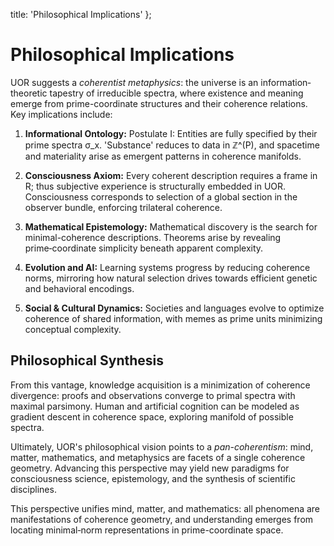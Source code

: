   title: 'Philosophical Implications'
};

# Philosophical Implications

UOR suggests a *coherentist metaphysics*: the universe is an
information‐theoretic tapestry of irreducible spectra, where existence
and meaning emerge from prime-coordinate structures and their coherence
relations. Key implications include:

1. **Informational Ontology:** Postulate I: Entities are
   fully specified by their prime spectra σ_x. 'Substance' reduces to
   data in ℤ^(P), and spacetime and materiality arise as emergent
   patterns in coherence manifolds.

2. **Consciousness Axiom:** Every coherent description
   requires a frame in R; thus subjective experience is structurally
   embedded in UOR. Consciousness corresponds to selection of a global
   section in the observer bundle, enforcing trilateral coherence.

3. **Mathematical Epistemology:** Mathematical discovery is
   the search for minimal-coherence descriptions. Theorems arise by
   revealing prime‑coordinate simplicity beneath apparent complexity.

4. **Evolution and AI:** Learning systems progress by
   reducing coherence norms, mirroring how natural selection drives
   towards efficient genetic and behavioral encodings.

5. **Social & Cultural Dynamics:** Societies and languages
   evolve to optimize coherence of shared information, with memes as
   prime units minimizing conceptual complexity.

## Philosophical Synthesis

From this vantage, knowledge acquisition is a minimization of coherence
divergence: proofs and observations converge to primal spectra with
maximal parsimony. Human and artificial cognition can be modeled as
gradient descent in coherence space, exploring manifold of possible
spectra.

Ultimately, UOR's philosophical vision points to a *pan-coherentism*:
mind, matter, mathematics, and metaphysics are facets of a single
coherence geometry. Advancing this perspective may yield new paradigms
for consciousness science, epistemology, and the synthesis of
scientific disciplines.

This perspective unifies mind, matter, and mathematics: all phenomena
are manifestations of coherence geometry, and understanding emerges from
locating minimal‐norm representations in prime-coordinate space.

